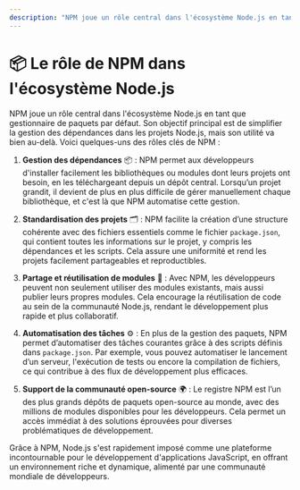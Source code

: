 ```yaml
---
description: "NPM joue un rôle central dans l'écosystème Node.js en tant que gestionnaire de paquets par défaut. Son objectif principal est de simplifier la gestion des dépendances dans les projets Node.js, mais son utilité va bien au-delà."
---
```

# 📦 Le rôle de NPM dans l'écosystème Node.js

NPM joue un rôle central dans l'écosystème Node.js en tant que gestionnaire de paquets par défaut. Son objectif principal est de simplifier la gestion des dépendances dans les projets Node.js, mais son utilité va bien au-delà. Voici quelques-uns des rôles clés de NPM :

1. **Gestion des dépendances** 📦 : NPM permet aux développeurs d'installer facilement les bibliothèques ou modules dont leurs projets ont besoin, en les téléchargeant depuis un dépôt central. Lorsqu’un projet grandit, il devient de plus en plus difficile de gérer manuellement chaque bibliothèque, et c'est là que NPM automatise cette gestion.

2. **Standardisation des projets** 🗂️ : NPM facilite la création d’une structure cohérente avec des fichiers essentiels comme le fichier `package.json`, qui contient toutes les informations sur le projet, y compris les dépendances et les scripts. Cela assure une uniformité et rend les projets facilement partageables et reproductibles.

3. **Partage et réutilisation de modules** 🔄 : Avec NPM, les développeurs peuvent non seulement utiliser des modules existants, mais aussi publier leurs propres modules. Cela encourage la réutilisation de code au sein de la communauté Node.js, rendant le développement plus rapide et plus collaboratif.

4. **Automatisation des tâches** ⚙️ : En plus de la gestion des paquets, NPM permet d’automatiser des tâches courantes grâce à des scripts définis dans `package.json`. Par exemple, vous pouvez automatiser le lancement d’un serveur, l'exécution de tests ou encore la compilation de fichiers, ce qui contribue à des flux de développement plus efficaces.

5. **Support de la communauté open-source** 🌍 : Le registre NPM est l’un des plus grands dépôts de paquets open-source au monde, avec des millions de modules disponibles pour les développeurs. Cela permet un accès immédiat à des solutions éprouvées pour diverses problématiques de développement.

Grâce à NPM, Node.js s'est rapidement imposé comme une plateforme incontournable pour le développement d'applications JavaScript, en offrant un environnement riche et dynamique, alimenté par une communauté mondiale de développeurs.
